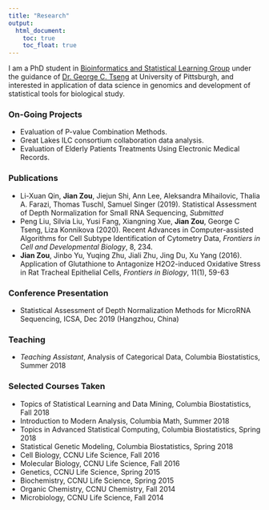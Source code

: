 ```yaml
---
title: "Research"
output:
  html_document:
    toc: true
    toc_float: true
---
```


I am a PhD student in [Bioinformatics and Statistical Learning Group](https://tsenglab.biostat.pitt.edu) under the guidance of [Dr. George C. Tseng](http://www.pitt.edu/~ctseng/) at University of Pittsburgh, and interested in application of data science in genomics and development of statistical tools for biological study.

### On-Going Projects
* Evaluation of P-value Combination Methods.
* Great Lakes ILC consortium collaboration data analysis.
* Evaluation of Elderly Patients Treatments Using Electronic Medical Records.

### Publications
* Li-Xuan Qin, **Jian Zou**, Jiejun Shi, Ann Lee, Aleksandra Mihailovic, Thalia A. Farazi, Thomas Tuschl, Samuel Singer (2019). Statistical Assessment of Depth Normalization for Small RNA Sequencing, *Submitted*
* Peng Liu, Silvia Liu, Yusi Fang, Xiangning Xue, **Jian Zou**, George C Tseng, Liza Konnikova (2020). Recent Advances in Computer-assisted Algorithms for Cell Subtype Identification of Cytometry Data, *Frontiers in Cell and Developmental Biology*, 8, 234.
* **Jian Zou**, Jinbo Yu, Yuqing Zhu, Jiali Zhu, Jing Du, Xu Yang (2016). Application of Glutathione to Antagonize H2O2-induced Oxidative Stress in Rat Tracheal Epithelial Cells, *Frontiers in Biology*, 11(1), 59-63

### Conference Presentation
* Statistical Assessment of Depth Normalization Methods for MicroRNA Sequencing, ICSA, Dec 2019 (Hangzhou, China)

### Teaching
* *Teaching Assistant*, Analysis of Categorical Data, Columbia Biostatistics, Summer 2018

### Selected Courses Taken
* Topics of Statistical Learning and Data Mining, Columbia Biostatistics, Fall 2018
* Introduction to Modern Analysis, Columbia Math, Summer 2018  
* Topics in Advanced Statistical Computing, Columbia Biostatistics, Spring 2018  
* Statistical Genetic Modeling, Columbia Biostatistics, Spring 2018
* Cell Biology, CCNU Life Science, Fall 2016
* Molecular Biology, CCNU Life Science, Fall 2016
* Genetics, CCNU Life Science, Spring 2015
* Biochemistry, CCNU Life Science, Spring 2015
* Organic Chemistry, CCNU Chemistry, Fall 2014
* Microbiology, CCNU Life Science, Fall 2014
